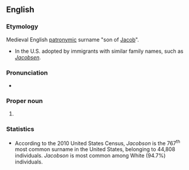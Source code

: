 ==English==

===Etymology===
Medieval English [[patronymic]] surname "son of [[Jacob]]".
* In the U.S. adopted by immigrants with similar family names, such as {{etyl|no|en}} ''[[Jacobsen]]''.

===Pronunciation===
* {{IPA|/ˈd͡ʒeɪkəbsən/|lang=en}}

===Proper noun===
{{en-proper noun}}

# {{surname|lang=en|A=An|English|from=given names}}

===Statistics===
* According to the 2010 United States Census, ''Jacobson'' is the 767<sup>th</sup> most common surname in the United States, belonging to 44,808 individuals. ''Jacobson'' is most common among White (94.7%) individuals.